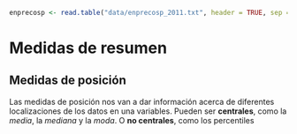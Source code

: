 ```r
enprecosp <- read.table("data/enprecosp_2011.txt", header = TRUE, sep = "|")
```

# Medidas de resumen

## Medidas de posición

Las medidas de posición nos van a dar información acerca de diferentes localizaciones de los datos en una variables. Pueden ser **centrales**, como la *media*, la *mediana* y la *moda*. O **no centrales**, como los percentiles

